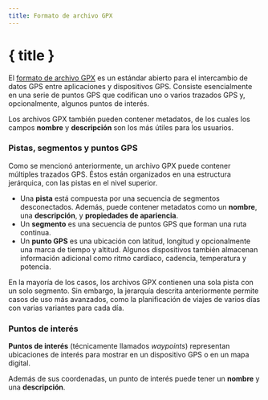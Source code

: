 ```yaml
---
title: Formato de archivo GPX
---
```


<script>
</script>

# { title }

El <a href="https://www.topografix.com/gpx.asp" target="_blank">formato de archivo GPX</a> es un estándar abierto para el intercambio de datos GPS entre aplicaciones y dispositivos GPS.
Consiste esencialmente en una serie de puntos GPS que codifican uno o varios trazados GPS y, opcionalmente, algunos puntos de interés.

Los archivos GPX también pueden contener metadatos, de los cuales los campos **nombre** y **descripción** son los más útiles para los usuarios.

### <Waypoints size="16" class="inline-block" style="margin-bottom: 2px" /> Pistas, segmentos y puntos GPS

Como se mencionó anteriormente, un archivo GPX puede contener múltiples trazados GPS.
Éstos están organizados en una estructura jerárquica, con las pistas en el nivel superior.

- Una **pista** está compuesta por una secuencia de segmentos desconectados.
  Además, puede contener metadatos como un **nombre**, una **descripción**, y **propiedades de apariencia**.
- Un **segmento** es una secuencia de puntos GPS que forman una ruta continua.
- Un **punto GPS** es una ubicación con latitud, longitud y opcionalmente una marca de tiempo y altitud.
  Algunos dispositivos también almacenan información adicional como ritmo cardíaco, cadencia, temperatura y potencia.

En la mayoría de los casos, los archivos GPX contienen una sola pista con un solo segmento.
Sin embargo, la jerarquía descrita anteriormente permite casos de uso más avanzados, como la planificación de viajes de varios días con varias variantes para cada día.

### <MapPin size="16" class="inline-block" style="margin-bottom: 2px" /> Puntos de interés

**Puntos de interés** (técnicamente llamados _waypoints_) representan ubicaciones de interés para mostrar en un dispositivo GPS o en un mapa digital.

Además de sus coordenadas, un punto de interés puede tener un **nombre** y una **descripción**.
